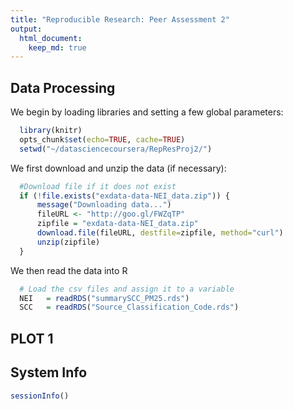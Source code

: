 ```yaml
---
title: "Reproducible Research: Peer Assessment 2"
output: 
  html_document:
    keep_md: true
---
```

## Data Processing
We begin by loading libraries and setting a few global parameters:
```r
  library(knitr)
  opts_chunk$set(echo=TRUE, cache=TRUE)
  setwd("~/datasciencecoursera/RepResProj2/")
```

We first download and unzip the data (if necessary):
```r
  #Download file if it does not exist
  if (!file.exists("exdata-data-NEI_data.zip")) {
      message("Downloading data...")
      fileURL <- "http://goo.gl/FWZqTP"
      zipfile = "exdata-data-NEI_data.zip"
      download.file(fileURL, destfile=zipfile, method="curl")
      unzip(zipfile)
  }
```

We then read the data into R
```r
  # Load the csv files and assign it to a variable
  NEI   = readRDS("summarySCC_PM25.rds")
  SCC   = readRDS("Source_Classification_Code.rds")
```

## PLOT 1


## System Info
```r
sessionInfo()
```


